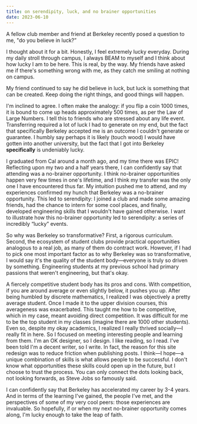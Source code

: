 ```yaml
---
title: on serendipity, luck, and no brainer opportunities
date: 2023-06-10
---
```


A fellow club member and friend at Berkeley recently posed a question to me, "do you believe in luck?”

I thought about it for a bit. Honestly, I feel extremely lucky everyday. During my daily stroll through campus, I always BEAM to myself and I think about how lucky I am to be here. This is real, by the way. My friends have asked me if there's something wrong with me, as they catch me smiling at nothing on campus.

My friend continued to say he did believe in luck, but luck is something that can be created. Keep doing the right things, and good things will happen.

I'm inclined to agree. I often make the analogy: if you flip a coin 1000 times, it is bound to come up heads approximately 500 times, as per the Law of Large Numbers. I tell this to friends who are stressed about any life event. Transferring required a lot of luck I had to generate on my end, but the fact that specifically Berkeley accepted me is an outcome I couldn't generate or guarantee. I humbly say perhaps it is likely (touch wood) I would have gotten into another university, but the fact that I got into Berkeley **specifically** is undeniably lucky.

I graduated from Cal around a month ago, and my time there was EPIC! Reflecting upon my two and a half years there, I can confidently say that attending was a no-brainer opportunity. I think no-brainer opportunities happen very few times in one's lifetime, and I think my transfer was the only one I have encountered thus far. My intuition pushed me to attend, and my experiences confirmed my hunch that Berkeley was a no-brainer opportunity. This led to serendipity: I joined a club and made some amazing friends, had the chance to intern for some cool places, and finally, developed engineering skills that I wouldn't have gained otherwise. I want to illustrate how this no-brainer opportunity led to serendipity: a series of incredibly “lucky” events.

So why was Berkeley so transformative? First, a rigorous curriculum. Second, the ecosystem of student clubs provide practical opportunities analogous to a real job, as many of them do contract work. However, if I had to pick one most important factor as to why Berkeley was so transformative, I would say it's the quality of the student body—everyone is truly so driven by something. Engineering students at my previous school had primary passions that weren't engineering, but that's okay.

A fiercely competitive student body has its pros and cons. With competition, if you are around average or even slightly below, it pushes you up. After being humbled by discrete mathematics, I realized I was objectively a pretty average student. Once I made it to the upper division courses, this averageness was exacerbated. This taught me how to be competitive, which in my case, meant avoiding direct competition. It was difficult for me to be the top student in my classes (imagine there are 1000 other students). Even so, despite my okay academics, I realized I really thrived socially—I really fit in here. So I focused on meeting interesting people and learning from them. I'm an OK designer, so I design. I like reading, so I read. I've been told I'm a decent writer, so I write. In fact, the reason for this site redesign was to reduce friction when publishing posts. I think—I hope—a unique combination of skills is what allows people to be successful. I don't know what opportunities these skills could open up in the future, but I choose to trust the process. You can only connect the dots looking back, not looking forwards, as Steve Jobs so famously said.

I can confidently say that Berkeley has accelerated my career by 3-4 years. And in terms of the learning I've gained, the people I've met, and the perspectives of some of my very cool peers: those experiences are invaluable. So hopefully, if or when my next no-brainer opportunity comes along, I'm lucky enough to take the leap of faith.
